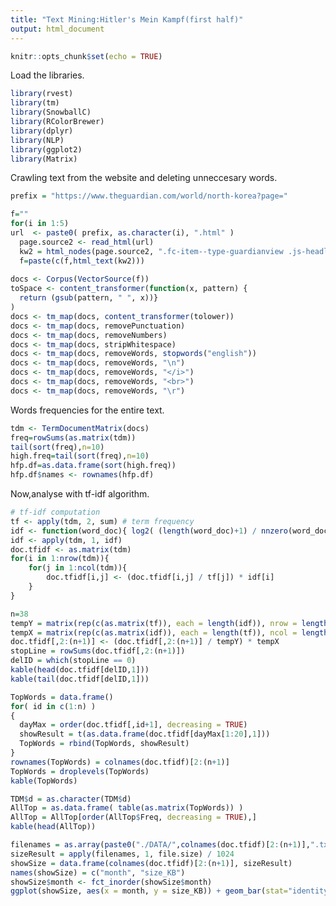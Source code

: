 ```yaml
---
title: "Text Mining:Hitler's Mein Kampf(first half)"
output: html_document
---
```


```r
knitr::opts_chunk$set(echo = TRUE)
```

Load the libraries.

```r
library(rvest)
library(tm)
library(SnowballC)
library(RColorBrewer)
library(dplyr)
library(NLP)
library(ggplot2)
library(Matrix)


```

Crawling text from the website and deleting unneccesary words.

```r

prefix = "https://www.theguardian.com/world/north-korea?page="

f=""
for(i in 1:5)
url  <- paste0( prefix, as.character(i), ".html" )
  page.source2 <- read_html(url)
  kw2 = html_nodes(page.source2, ".fc-item--type-guardianview .js-headline-text , .fc-item--type-article .js-headline-text")
  f=paste(c(f,html_text(kw2)))
 
docs <- Corpus(VectorSource(f))
toSpace <- content_transformer(function(x, pattern) {
  return (gsub(pattern, " ", x))}
)
docs <- tm_map(docs, content_transformer(tolower))
docs <- tm_map(docs, removePunctuation)
docs <- tm_map(docs, removeNumbers)
docs <- tm_map(docs, stripWhitespace)
docs <- tm_map(docs, removeWords, stopwords("english"))
docs <- tm_map(docs, removeWords, "\n")
docs <- tm_map(docs, removeWords, "</i>")
docs <- tm_map(docs, removeWords, "<br>")
docs <- tm_map(docs, removeWords, "\r")


```
Words frequencies for the entire text.
```r
tdm <- TermDocumentMatrix(docs)
freq=rowSums(as.matrix(tdm))
tail(sort(freq),n=10)
high.freq=tail(sort(freq),n=10)
hfp.df=as.data.frame(sort(high.freq))
hfp.df$names <- rownames(hfp.df) 


```
Now,analyse with tf-idf algorithm.
```r
# tf-idf computation
tf <- apply(tdm, 2, sum) # term frequency
idf <- function(word_doc){ log2( (length(word_doc)+1) / nnzero(word_doc) ) }
idf <- apply(tdm, 1, idf)
doc.tfidf <- as.matrix(tdm)
for(i in 1:nrow(tdm)){
    for(j in 1:ncol(tdm)){
        doc.tfidf[i,j] <- (doc.tfidf[i,j] / tf[j]) * idf[i]
    }
}

```

```r
n=38
tempY = matrix(rep(c(as.matrix(tf)), each = length(idf)), nrow = length(idf))
tempX = matrix(rep(c(as.matrix(idf)), each = length(tf)), ncol = length(tf), byrow = TRUE)
doc.tfidf[,2:(n+1)] <- (doc.tfidf[,2:(n+1)] / tempY) * tempX
stopLine = rowSums(doc.tfidf[,2:(n+1)])
delID = which(stopLine == 0)
kable(head(doc.tfidf[delID,1]))
kable(tail(doc.tfidf[delID,1]))
```

```r
TopWords = data.frame()
for( id in c(1:n) )
{
  dayMax = order(doc.tfidf[,id+1], decreasing = TRUE)
  showResult = t(as.data.frame(doc.tfidf[dayMax[1:20],1]))
  TopWords = rbind(TopWords, showResult)
}
rownames(TopWords) = colnames(doc.tfidf)[2:(n+1)]
TopWords = droplevels(TopWords)
kable(TopWords)
```


```r
TDM$d = as.character(TDM$d)
AllTop = as.data.frame( table(as.matrix(TopWords)) )
AllTop = AllTop[order(AllTop$Freq, decreasing = TRUE),]
kable(head(AllTop))
```



```r
filenames = as.array(paste0("./DATA/",colnames(doc.tfidf)[2:(n+1)],".txt"))
sizeResult = apply(filenames, 1, file.size) / 1024
showSize = data.frame(colnames(doc.tfidf)[2:(n+1)], sizeResult)
names(showSize) = c("month", "size_KB")
showSize$month <- fct_inorder(showSize$month)
ggplot(showSize, aes(x = month, y = size_KB)) + geom_bar(stat="identity")
```

